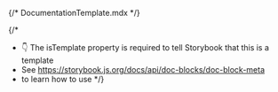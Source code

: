 {/* DocumentationTemplate.mdx */}
 

 
{/* 
  * 👇 The isTemplate property is required to tell Storybook that this is a template
  * See https://storybook.js.org/docs/api/doc-blocks/doc-block-meta
  * to learn how to use
*/}
 
<Meta isTemplate />
 
<Title />
<br />
## Description

<Description />

<br /><br />
<Controls />

---
<br /><br />
<Stories />
 